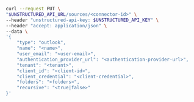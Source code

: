 ```bash REST (Change)
curl --request PUT \
"$UNSTRUCTURED_API_URL/sources/<connector-id>" \
--header "unstructured-api-key: $UNSTRUCTURED_API_KEY" \
--header "accept: application/json" \
--data \
'{
    "type": "outlook",
    "name": "<name>",
    "user_email": "<user-email>",
    "authentication_provider_url": "<authentication-provider-url>",
    "tenant": "<tenant>",
    "client_id": "<client-id>",
    "client_credential": "<client-credential>",
    "folders": "<folders>",
    "recursive": "<true|false>"
}'
```